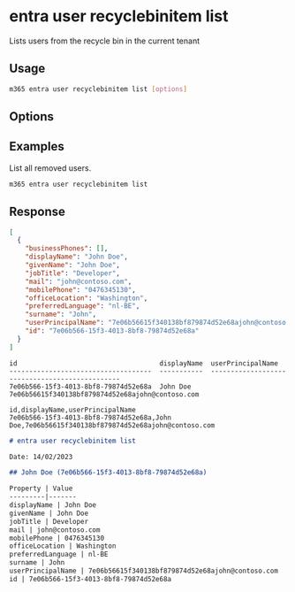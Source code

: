
# entra user recyclebinitem list

Lists users from the recycle bin in the current tenant

## Usage

```sh
m365 entra user recyclebinitem list [options]
```

## Options

<Global />

## Examples

List all removed users.

```sh
m365 entra user recyclebinitem list
```

## Response

<Tabs>
  <TabItem value="JSON">

  ```json
  [
    {
      "businessPhones": [],
      "displayName": "John Doe",
      "givenName": "John Doe",
      "jobTitle": "Developer",
      "mail": "john@contoso.com",
      "mobilePhone": "0476345130",
      "officeLocation": "Washington",
      "preferredLanguage": "nl-BE",
      "surname": "John",
      "userPrincipalName": "7e06b56615f340138bf879874d52e68ajohn@contoso.com",
      "id": "7e06b566-15f3-4013-8bf8-79874d52e68a"
    }
  ]
  ```

  </TabItem>
  <TabItem value="Text">

  ```text
  id                                    displayName  userPrincipalName
  ------------------------------------  -----------  -----------------------------------------------
  7e06b566-15f3-4013-8bf8-79874d52e68a  John Doe     7e06b56615f340138bf879874d52e68ajohn@contoso.com
  ```

  </TabItem>
  <TabItem value="CSV">

  ```csv
  id,displayName,userPrincipalName
  7e06b566-15f3-4013-8bf8-79874d52e68a,John Doe,7e06b56615f340138bf879874d52e68ajohn@contoso.com
  ```

  </TabItem>
  <TabItem value="Markdown">

  ```md
  # entra user recyclebinitem list

  Date: 14/02/2023

  ## John Doe (7e06b566-15f3-4013-8bf8-79874d52e68a)

  Property | Value
  ---------|-------
  displayName | John Doe
  givenName | John Doe
  jobTitle | Developer
  mail | john@contoso.com
  mobilePhone | 0476345130
  officeLocation | Washington
  preferredLanguage | nl-BE
  surname | John
  userPrincipalName | 7e06b56615f340138bf879874d52e68ajohn@contoso.com
  id | 7e06b566-15f3-4013-8bf8-79874d52e68a
  ```

  </TabItem>
</Tabs>
